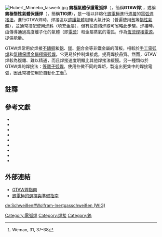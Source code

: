 [[File:Hubert_Minnebo_laswerk.jpg|thumb]]
'''鎢極氣體保護電弧焊'''（{{lang-en|Gas tungsten arc welding}}，簡稱'''GTAW焊'''），或稱'''鎢極惰性氣體保護焊'''（{{lang-en|tungsten inert gas welding}}，簡稱'''TIG焊'''），是一種以非熔化[[鎢|鎢]][[電極|電極]]進行[[焊接|焊接]]的[[電弧焊|電弧焊接法]]。進行GTAW焊時，焊接區以[[遮護氣體|遮護氣體]]阻絕大氣汙染（普遍使用[[氬|氬]]等[[不活性氣體|惰性氣體]]），並通常搭配使用[[焊料|焊料]]（填充金屬），但有些自熔焊縫可省略此步驟。焊接時，由傳導通過高度離子化的氣體（即[[電漿|電漿]]）和金屬蒸氣的電弧，作為[[電流源|恆流]][[焊接電源|焊接電源]]，提供能量。

GTAW焊常用於焊接[[不鏽鋼|不鏽鋼]]和[[鋁|鋁]]、[[鎂|鎂]]、[[銅|銅]]合金等非鐵金屬的薄板。相較於[[手工電弧焊|手工電弧焊]]和[[氣體保護金屬極電弧焊|氣體保護金屬極電弧焊]]，它更易於控制焊接處，提高焊接品質。然而，GTAW焊較為複雜、難以精通，而且焊接速度明顯比其他焊接法緩慢。另一種類似於GTAW焊的焊接法：[[等離子弧焊|等離子弧焊]]，使用些微不同的焊炬，製造出更集中的焊接電弧，因此常被使用於自動化工藝<ref>Weman, 31, 37–38</ref>。

== 註釋 ==
{{reflist}}

== 參考文獻 ==
* {{cite book |last=American Welding Society |year=2004 |title=Welding handbook, welding processes Part 1 |publisher=American Welding Society |location=Miami Florida |isbn=0-87171-729-8}}
* {{cite book |last=ASM International |year=2003 |title=Trends in welding research |publisher= ASM International |location= Materials Park, Ohio |isbn=0-87170-780-2 }}
* {{cite book |last1=Cary |first1=Howard B. |last2=Helzer |first2=Scott C. |year=2005 |title= Modern welding technology |publisher= Pearson Education |location= Upper Saddle River, New Jersey |isbn=0-13-113029-3 }}
* {{cite book |last=Jeffus |first=Larry |year=2002 |title=Welding: Principles and applications |publisher=Thomson Delmar |location= |isbn=1-4018-1046-2}}
* {{cite book |last=Lincoln Electric |year= 1994|title=The procedure handbook of arc welding |publisher=Lincoln Electric |location=Cleveland |isbn=99949-25-82-2 }}
* {{cite book |last=Messler |first=Robert W. |year=1999 |title=Principles of welding |publisher=John Wiley & Sons, Inc |location=Troy, New York |isbn=0-471-25376-6 }}
* {{cite book |last=Minnick |first=William H. |year=1996 |title= Gas tungsten arc welding handbook |publisher= Goodheart–Willcox Company |location=Tinley Park, Illinois |isbn=1-56637-206-2 }}
* {{cite book |last1=Watkins |first1=Arthur D. |last2=Mizia |first2=Ronald E |year= |title=Optimizing long-term stainless steel closure weld integrity in DOE standard spent nuclear canisters |publisher=ASM International |location= |pages=424–426 |isbn= }}
* {{cite book |last=Weman |first=Klas |year=2003 |title=Welding processes handbook |publisher=CRC Press LLC |location= New York |isbn=0-8493-1773-8 }}

== 外部連結 ==
{{Commons category|Gas tungsten arc welding}}
*[https://web.archive.org/web/20081012080513/http://www.millerwelds.com/education/TIGhandbook/ GTAW焊指南]{{en icon}}
*[https://web.archive.org/web/20090205194727/http://millerwelds.com/education/articles/articles83.html 鎢電極的選擇與準備指南]{{en icon}}

{{金屬加工|weld}}

[[Category:電弧焊|Category:電弧焊]]
[[Category:焊接|Category:焊接]]
[[Category:鎢|Category:鎢]]

[[de:Schweißen#Wolfram-Inertgasschweißen_(WIG)|de:Schweißen#Wolfram-Inertgasschweißen (WIG)]]